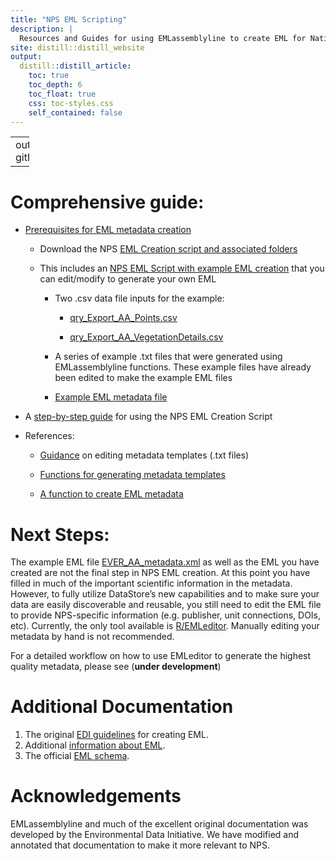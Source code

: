 ```yaml
---
title: "NPS EML Scripting"
description: |
  Resources and Guides for using EMLassemblyline to create EML for National Park Service data packages
site: distill::distill_website
output:
  distill::distill_article:
    toc: true
    toc_depth: 6
    toc_float: true
    css: toc-styles.css
    self_contained: false
---
```


---
output: github_document

---

# Comprehensive guide:

  * [Prerequisites for EML metadata creation](prereqs.html)
  
    * Download the NPS [EML Creation script and associated folders](https://github.com/nationalparkservice/NPS_EML_Script/zipball/master)
  
    * This includes an [NPS EML Script with example EML creation](https://github.com/nationalparkservice/NPS_EML_Script/blob/main/EML_Creation_Script.R) that you can edit/modify to generate your own EML
  
      * Two .csv data file inputs for the example:
    
        * [qry_Export_AA_Points.csv](https://github.com/nationalparkservice/NPS_EML_Script/blob/main/Example_files/qry_Export_AA_Points.csv)
    
        * [qry_Export_AA_VegetationDetails.csv](https://github.com/nationalparkservice/NPS_EML_Script/blob/main/Example_files/qry_Export_AA_VegetationDetail.csv)
        
      * A series of example .txt files that were generated using EMLassemblyline functions. These example files have already been edited to make the example EML files  
    
      * [Example EML metadata file](https://github.com/nationalparkservice/NPS_EML_Script/blob/main/Example_files/TEST_EVER_AA_metadata.xml)
    
  * A [step-by-step guide](stepbystep.html) for using the NPS EML Creation Script
  
  * References:
  
    * [Guidance](edit_tmplts.html) on editing metadata templates (.txt files)

    * [Functions for generating metadata templates](create_tmplts.html)
  
    * [A function to create EML metadata](create_eml.html)

# Next Steps:

The example EML file [EVER_AA_metadata.xml](https://github.com/nationalparkservice/NPS_EML_Script/EVER_AA_metadata.xml) as well as the EML you have created are not the final step in NPS EML creation. At this point you have filled in much of the important scientific information in the metadata. However, to fully utilize DataStore's new capabilities and to make sure your data are easily discoverable and reusable, you still need to edit the EML file to provide NPS-specific information (e.g. publisher, unit connections, DOIs, etc). Currently, the only tool available is [R/EMLeditor](https://github.com/nationalparkservice/EMLeditor). Manually editing your metadata by hand is not recommended.

For a detailed workflow on how to use EMLeditor to generate the highest quality metadata, please see (**under development**)

# Additional Documentation
1.    The original [EDI guidelines](https://ediorg.github.io/EMLassemblyline/articles/edit_tmplts.html) for creating EML.
2.    Additional [information about EML](https://eml.ecoinformatics.org/).
3.    The official [EML schema](https://eml.ecoinformatics.org/schema/index.html).

# Acknowledgements
EMLassemblyline and much of the excellent original documentation was developed by the Environmental Data Initiative. We have modified and annotated that documentation to make it more relevant to NPS.